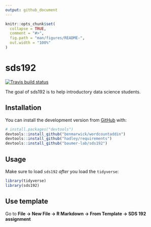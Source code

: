 ```yaml
---
output: github_document
---
```


<!-- README.md is generated from README.Rmd. Please edit that file -->

```r
knitr::opts_chunk$set(
  collapse = TRUE,
  comment = "#>",
  fig.path = "man/figures/README-",
  out.width = "100%"
)
```

# sds192

<!-- badges: start -->
[![Travis build status](https://travis-ci.org/baumer-lab/sds192.svg?branch=master)](https://travis-ci.org/baumer-lab/sds192)
<!-- badges: end -->

The goal of sds192 is to help introductory data science students. 

## Installation

You can install the development version from [GitHub](https://github.com/) with:

```r
# install.packages("devtools")
devtools::install_github("benmarwick/wordcountaddin")
devtools::install_github("hadley/requirements")
devtools::install_github("baumer-lab/sds192")
```
## Usage

Make sure to load `sds192` *after* you load the `tidyverse`:

```r
library(tidyverse)
library(sds192)
```

## Use template

Go to **File -> New File -> R Markdown -> From Template -> SDS 192 assignment**